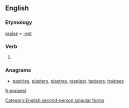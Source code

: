 ==English==

===Etymology===
[[praise]] + [[-est]]

===Verb===
{{en-verb form}}

# {{context|archaic|lang=en}} {{form of|Second-person singular simple present form|praise}}

===Anagrams===
* [[pastries#English|pastries]], [[piasters#English|piasters]], [[piastres#English|piastres]], [[raspiest#English|raspiest]], [[tapisers#English|tapisers]], [[traipses#English|traipses]]

[[Category:English second-person singular forms]]

[[fr:praisest]]